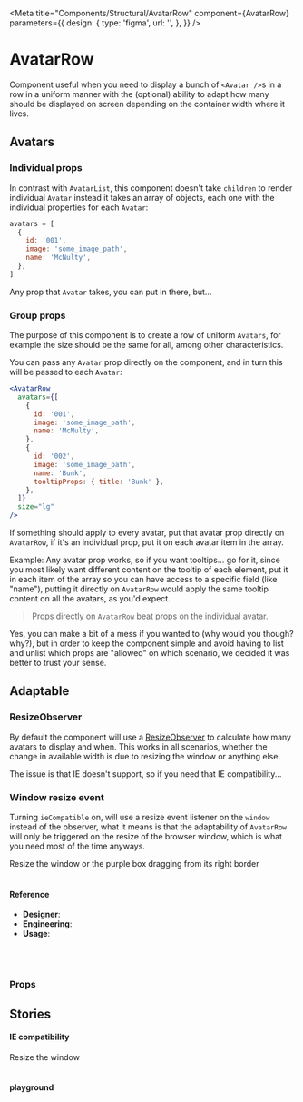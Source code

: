 
<Meta
  title="Components/Structural/AvatarRow"
  component={AvatarRow}
  parameters={{
    design: {
      type: 'figma',
      url: '',
    },
  }}
/>

# AvatarRow

Component useful when you need to display a bunch of `<Avatar />`s in a row in a uniform manner with the (optional) ability to adapt how many should be displayed on screen depending on the container width where it lives.

## Avatars

### Individual props

In contrast with `AvatarList`, this component doesn't take `children` to render individual `Avatar` instead it takes an array of objects, each one with the individual properties for each `Avatar`:

```js
avatars = [
  {
    id: '001',
    image: 'some_image_path',
    name: 'McNulty',
  },
]
```

Any prop that `Avatar` takes, you can put in there, but...

### Group props

The purpose of this component is to create a row of uniform `Avatars`, for example the size should be the same for all, among other characteristics.

You can pass any `Avatar` prop directly on the component, and in turn this will be passed to each `Avatar`:

```jsx
<AvatarRow
  avatars={[
    {
      id: '001',
      image: 'some_image_path',
      name: 'McNulty',
    },
    {
      id: '002',
      image: 'some_image_path',
      name: 'Bunk',
      tooltipProps: { title: 'Bunk' },
    },
  ]}
  size="lg"
/>
```

If something should apply to every avatar, put that avatar prop directly on `AvatarRow`, if it's an individual prop, put it on each avatar item in the array.

Example: Any avatar prop works, so if you want tooltips... go for it, since you most likely want different content on the tooltip of each element, put it in each item of the array so you can have access to a specific field (like "name"), putting it directly on `AvatarRow` would apply the same tooltip content on all the avatars, as you'd expect.

> Props directly on `AvatarRow` beat props on the individual avatar.

Yes, you can make a bit of a mess if you wanted to (why would you though? why?), but in order to keep the component simple and avoid having to list and unlist which props are "allowed" on which scenario, we decided it was better to trust your sense.

## Adaptable

### ResizeObserver

By default the component will use a [ResizeObserver](https://caniuse.com/resizeobserver) to calculate how many avatars to display and when. This works in all scenarios, whether the change in available width is due to resizing the window or anything else.

The issue is that IE doesn't support, so if you need that IE compatibility...

### Window resize event

Turning `ieCompatible` on, will use a resize event listener on the `window` instead of the observer, what it means is that the adaptability of `AvatarRow` will only be triggered on the resize of the browser window, which is what you need most of the time anyways.

<Canvas>
  <Story name="default">
    <span>
      Resize the window or the purple box dragging from its right border
    </span>
    <br />
    <br />
    <Resizable
      style={{
        display: 'flex',
        alignItems: 'center',
        justifyContent: 'center',
        outline: 'solid 1px #444cf770',
        backgroundColor: '#e5e5f730',
        backgroundImage: 'radial-gradient(#444cf770 0.5px, #e5e5f730 0.5px)',
        backgroundSize: '10px 10px',
      }}
      defaultSize={{
        width: '50%',
        height: 200,
      }}
    >
      <AvatarRow avatars={generateAvatarList(6)} />
    </Resizable>
  </Story>
</Canvas>

#### Reference

- **Designer**:
- **Engineering**:
- **Usage**:

<br />
<br />

### Props

<ArgsTable of={AvatarRow} />

## Stories

#### IE compatibility

<Canvas>
  <Story name="IE compatible">
    <span>Resize the window</span>
    <br />
    <br />
    <AvatarRow
      ieCompatible
      size="lg"
      gap={10}
      avatars={generateAvatarList(10, true)}
    />
  </Story>
</Canvas>

#### playground

<Canvas>
  <Story name="playground">
    <AvatarRowPlayground />
  </Story>
</Canvas>
